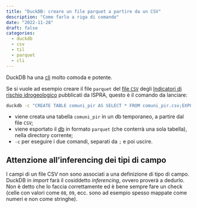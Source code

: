 ```yaml
---
title: "DuckDB: creare un file parquet a partire da un CSV"
description: "Come farlo a riga di comando"
date: "2022-11-28"
draft: false
categories:
  - duckdb
  - csv
  - til
  - parquet
  - cli
---
```


DuckDB ha una [cli](https://duckdb.org/docs/api/cli) molto comoda e potente.

Se si vuole ad esempio creare il file `parquet` del [file `CSV`](comuni_pir.csv) degli [Indicatori di rischio idrogeologico](https://idrogeo.isprambiente.it/app/page/open-data) pubblicati da ISPRA, questo è il comando da lanciare:

```bash
duckdb -c "CREATE TABLE comuni_pir AS SELECT * FROM comuni_pir.csv;EXPORT DATABASE '.' (FORMAT PARQUET);"
```
- viene creata una tabella `comuni_pir` in un db temporaneo, a partire dal file `CSV`;
- viene esportato il [db](comuni_pir.parquet) in formato `parquet` (che conterrà una sola tabella), nella directory corrente;
- `-c` per eseguire i due comandi, separati da `;` e poi uscire.

::: {.callout-note}
## Attenzione all'inferencing dei tipi di campo

I campi di un file CSV non sono associati a una definizione di tipo di campo. DuckDB in *import* farà il cosiddetto *inferencing*, ovvero proverà a dedurlo.<br>Non è detto che lo faccia correttamente ed è bene sempre fare un check (celle con valori come `08`, `09`, ecc. sono ad esempio spesso mappate come numeri e non come stringhe).

:::
